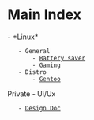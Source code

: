 = Main Index =

- *Linux*
	- General
		- [[/linux/bat|Battery saver]]
		- [[linux/gaming|Gaming]]
	- Distro
		- [[linux/distros/gentoo|Gentoo]]
Private
- Ui/Ux
	- [[ui-ux/design-doc|Design Doc]]
